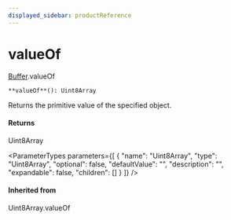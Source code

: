 ```yaml
---
displayed_sidebar: productReference
---
```



# valueOf

[Buffer](../../interfaces/Buffer.mdx).valueOf

`**valueOf**(): Uint8Array`

Returns the primitive value of the specified object.

#### Returns

Uint8Array

<ParameterTypes parameters={[
  {
    "name": "Uint8Array",
    "type": "Uint8Array",
    "optional": false,
    "defaultValue": "",
    "description": "",
    "expandable": false,
    "children": []
  }
]} />

#### Inherited from

Uint8Array.valueOf
